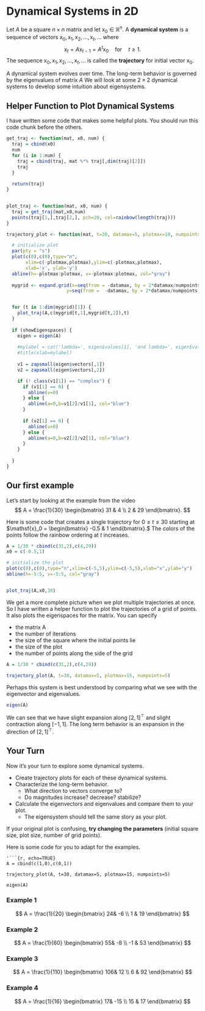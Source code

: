 

# Dynamical Systems in 2D


Let $A$ be a square $n \times n$ matrix and let $\mathsf{x}_0 \in \mathbb{R}^n$. A **dynamical system** is a sequence of vectors $\mathsf{x}_0,\mathsf{x}_1,\mathsf{x}_2, \ldots, \mathsf{x}_t, \ldots$ where
$$
\mathsf{x}_{t} = A \mathsf{x}_{t-1} = A^t \mathsf{x}_0 \quad \mbox{for} \quad t \geq 1.
$$
The sequence $\mathsf{x}_0,\mathsf{x}_1,\mathsf{x}_2, \ldots, \mathsf{x}_t, \ldots$ is called the **trajectory** for initial vector $\mathsf{x}_0$.

A dynamical system evolves over time. The long-term behavior is governed by the eigenvalues of matrix $A$
We will look at some $2 \times 2$ dynamical systems to develop some intuition about eigensystems.

## Helper Function to Plot Dynamical Systems

I have written some code that makes some helpful plots. You should run this code chunk before the others.

```r
get_traj <- function(mat, x0, num) {
  traj = cbind(x0) 
  num
  for (i in 1:num) {
    traj = cbind(traj, mat %*% traj[,dim(traj)[2]])
    traj
  }
  
  return(traj)
}


plot_traj <- function(mat, x0, num) {
  traj = get_traj(mat,x0,num)
  points(traj[1,],traj[2,], pch=20, col=rainbow(length(traj)))
}

trajectory_plot <- function(mat, t=20, datamax=5, plotmax=10, numpoints=10, showEigenspaces=TRUE) {

  # initialize plot
  par(pty = "s")
  plot(c(0),c(0),type="n",
       xlim=c(-plotmax,plotmax),ylim=c(-plotmax,plotmax),
       xlab='x', ylab='y')
  abline(h=-plotmax:plotmax, v=-plotmax:plotmax, col="gray")
  
  mygrid <- expand.grid(x=seq(from = -datamax, by = 2*datamax/numpoints, l = numpoints+1),
                      y=seq(from =  -datamax, by = 2*datamax/numpoints, l = numpoints+1))


  for (t in 1:dim(mygrid)[1]) {
    plot_traj(A,c(mygrid[t,1],mygrid[t,2]),t)
  }
  
  if (showEigenspaces) {
    eigen = eigen(A)
    
    #mylabel = cat('lambda=', eigen$values[1], 'and lambda=', eigen$values[2])
    #title(xlab=mylabel)
    
    v1 = zapsmall(eigen$vectors[,1])
    v2 = zapsmall(eigen$vectors[,2])

    if (! class(v1[1]) == "complex") {
      if (v1[1] == 0) {
        abline(v=0)
      } else {
        abline(a=0,b=v1[2]/v1[1], col="blue")
      } 
      
      if (v2[1] == 0) {
        abline(v=0)
      } else {
        abline(a=0,b=v2[2]/v2[1], col="blue")
      }   
    }
    
  }
}
```



## Our first example

Let's start by looking at the example from the video
$$
A = \frac{1}{30}
\begin{bmatrix}
31 & 4 \\ 2 & 29
\end{bmatrix}.
$$

Here is some code that creates a single trajectory for $0 \leq t \leq 30$ starting at 
$\mathsf{x}_0 = 
\begin{bmatrix}
-0.5 & 1
\end{bmatrix}.$
The colors of the points follow the rainbow ordering at $t$ increases.


```r

A = 1/30 * cbind(c(31,2),c(4,29))
x0 = c(-0.5,1)

# initialize the plot
plot(c(0),c(0),type="n",xlim=c(-5,5),ylim=c(-5,5),xlab="x",ylab="y")
abline(h=-5:5, v=-5:5, col="gray")


plot_traj(A,x0,30)


```

We get a more complete picture when we plot multiple trajectories at once. 
So I have written a helper function to plot the trajectories of a grid of points. It also plots the eigenspaces for the matrix. You can specify 

* the matrix A
* the number of iterations
* the size of the square where the initial points lie
* the size of the plot
* the number of points along the side of the grid


```r
A = 1/30 * cbind(c(31,2),c(4,29))

trajectory_plot(A, t=30, datamax=5, plotmax=15, numpoints=5)

```

Perhaps this system is best understood by comparing what we see with the eigenvector and eigenvalues.



```r
eigen(A)
```

We can see that we have slight expansion along $[ 2, 1]^{\top}$ and slight contraction along $[-1,1]$. The long term behavior is an expansion in the direction of $[2, 1]^{\top}$.




## Your Turn

Now it's your turn to explore some dynamical systems. 

* Create trajectory plots for each of these dynamical systems.
* Characterize the long-term behavior. 
    + What direction to vectors converge to?
    + Do magnitudes increase? decrease? stabilize?
* Calculate the eigenvectors and eigenvalues and compare them to your plot.
    + The eigensystem should tell the same story as your plot.


If your original plot is confusing, **try changing the parameters** (initial square size, plot size, number of grid points). 

Here is some code for you to adapt for the examples.

```
'```{r, echo=TRUE}
A = cbind(c(1,0),c(0,1))

trajectory_plot(A, t=30, datamax=5, plotmax=15, numpoints=5)

eigen(A)

```


### Example 1

$$
A =  \frac{1}{20}
\begin{bmatrix}
24& -6 \\
1 & 19
\end{bmatrix}
$$

### Example 2

$$
A =  \frac{1}{60}
\begin{bmatrix}
55& -8 \\
-1 & 53
\end{bmatrix}
$$

### Example 3

$$
A =  \frac{1}{110}
\begin{bmatrix}
106& 12 \\
6 & 92
\end{bmatrix}
$$

### Example 4

$$
A =  \frac{1}{16}
\begin{bmatrix}
17& -15 \\
15 & 17
\end{bmatrix}
$$






